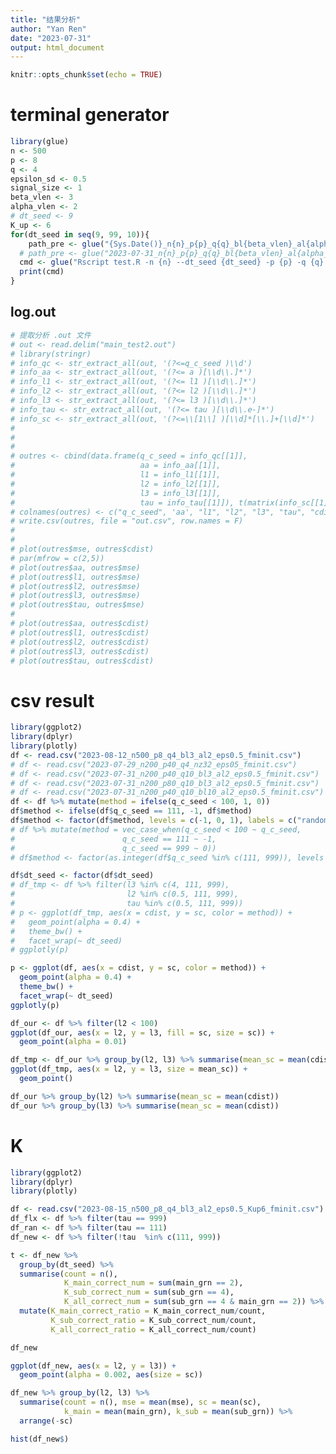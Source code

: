 ```yaml
---
title: "结果分析"
author: "Yan Ren"
date: "2023-07-31"
output: html_document
---
```


```r
knitr::opts_chunk$set(echo = TRUE)
```

# terminal generator

```r
library(glue)
n <- 500
p <- 8
q <- 4
epsilon_sd <- 0.5
signal_size <- 1
beta_vlen <- 3
alpha_vlen <- 2
# dt_seed <- 9
K_up <- 6
for(dt_seed in seq(9, 99, 10)){
    path_pre <- glue("{Sys.Date()}_n{n}_p{p}_q{q}_bl{beta_vlen}_al{alpha_vlen}_eps{epsilon_sd}_Kup{K_up}_fminit")
  # path_pre <- glue("2023-07-31_n{n}_p{p}_q{q}_bl{beta_vlen}_al{alpha_vlen}_eps{epsilon_sd}_fminit")
  cmd <- glue("Rscript test.R -n {n} --dt_seed {dt_seed} -p {p} -q {q} -e {epsilon_sd} --beta_vlen {beta_vlen} --alpha_vlen {alpha_vlen} --K_up {K_up} --path {path_pre}.csv >> {path_pre}_log.out")
  print(cmd)
}
```



## log.out

```r
# 提取分析 .out 文件
# out <- read.delim("main_test2.out")
# library(stringr)
# info_qc <- str_extract_all(out, '(?<=q_c_seed )\\d')
# info_aa <- str_extract_all(out, '(?<= a )[\\d\\.]*')
# info_l1 <- str_extract_all(out, '(?<= l1 )[\\d\\.]*')
# info_l2 <- str_extract_all(out, '(?<= l2 )[\\d\\.]*')
# info_l3 <- str_extract_all(out, '(?<= l3 )[\\d\\.]*')
# info_tau <- str_extract_all(out, '(?<= tau )[\\d\\.e-]*')
# info_sc <- str_extract_all(out, '(?<=\\[1\\] )[\\d]*[\\.]+[\\d]*')
# 
# 
# 
# outres <- cbind(data.frame(q_c_seed = info_qc[[1]], 
#                            aa = info_aa[[1]],
#                            l1 = info_l1[[1]],
#                            l2 = info_l2[[1]],
#                            l3 = info_l3[[1]],
#                            tau = info_tau[[1]]), t(matrix(info_sc[[1]], nrow = 2)))
# colnames(outres) <- c("q_c_seed", 'aa', "l1", "l2", "l3", "tau", "cdist", "mse")
# write.csv(outres, file = "out.csv", row.names = F)
# 
# 
# plot(outres$mse, outres$cdist)
# par(mfrow = c(2,5))
# plot(outres$aa, outres$mse)
# plot(outres$l1, outres$mse)
# plot(outres$l2, outres$mse)
# plot(outres$l3, outres$mse)
# plot(outres$tau, outres$mse)
# 
# plot(outres$aa, outres$cdist)
# plot(outres$l1, outres$cdist)
# plot(outres$l2, outres$cdist)
# plot(outres$l3, outres$cdist)
# plot(outres$tau, outres$cdist)
```



# csv result

```r
library(ggplot2)
library(dplyr)
library(plotly)
df <- read.csv("2023-08-12_n500_p8_q4_bl3_al2_eps0.5_fminit.csv")
# df <- read.csv("2023-07-29_n200_p40_q4_nz32_eps05_fminit.csv")
# df <- read.csv("2023-07-31_n200_p40_q10_bl3_al2_eps0.5_fminit.csv")
# df <- read.csv("2023-07-31_n200_p80_q10_bl3_al2_eps0.5_fminit.csv")
# df <- read.csv("2023-07-31_n200_p40_q10_bl10_al2_eps0.5_fminit.csv")
df <- df %>% mutate(method = ifelse(q_c_seed < 100, 1, 0))
df$method <- ifelse(df$q_c_seed == 111, -1, df$method)
df$method <- factor(df$method, levels = c(-1, 0, 1), labels = c("random", "flemix", "out_method"))
# df %>% mutate(method = vec_case_when(q_c_seed < 100 ~ q_c_seed,
#                        q_c_seed == 111 ~ -1,
#                        q_c_seed == 999 ~ 0))
# df$method <- factor(as.integer(df$q_c_seed %in% c(111, 999)), levels = c(0,1), labels = c("our method", "flemix or random"))
```

```r
df$dt_seed <- factor(df$dt_seed)
# df_tmp <- df %>% filter(l3 %in% c(4, 111, 999),
#                         l2 %in% c(0.5, 111, 999),
#                         tau %in% c(0.5, 111, 999))
# p <- ggplot(df_tmp, aes(x = cdist, y = sc, color = method)) +
#   geom_point(alpha = 0.4) +
#   theme_bw() +
#   facet_wrap(~ dt_seed)
# ggplotly(p)

p <- ggplot(df, aes(x = cdist, y = sc, color = method)) +
  geom_point(alpha = 0.4) +
  theme_bw() +
  facet_wrap(~ dt_seed)
ggplotly(p)
```



```r
df_our <- df %>% filter(l2 < 100)
ggplot(df_our, aes(x = l2, y = l3, fill = sc, size = sc)) +
  geom_point(alpha = 0.01)
```



```r
df_tmp <- df_our %>% group_by(l2, l3) %>% summarise(mean_sc = mean(cdist))
ggplot(df_tmp, aes(x = l2, y = l3, size = mean_sc)) +
  geom_point()
```



```r
df_our %>% group_by(l2) %>% summarise(mean_sc = mean(cdist))
df_our %>% group_by(l3) %>% summarise(mean_sc = mean(cdist))
```

# K

```r
library(ggplot2)
library(dplyr)
library(plotly)
```


```r
df <- read.csv("2023-08-15_n500_p8_q4_bl3_al2_eps0.5_Kup6_fminit.csv")
df_flx <- df %>% filter(tau == 999)
df_ran <- df %>% filter(tau == 111)
df_new <- df %>% filter(!tau  %in% c(111, 999))
```

```r
t <- df_new %>% 
  group_by(dt_seed) %>%
  summarise(count = n(),
            K_main_correct_num = sum(main_grn == 2),
            K_sub_correct_num = sum(sub_grn == 4),
            K_all_correct_num = sum(sub_grn == 4 & main_grn == 2)) %>%
  mutate(K_main_correct_ratio = K_main_correct_num/count,
         K_sub_correct_ratio = K_sub_correct_num/count,
         K_all_correct_ratio = K_all_correct_num/count)
```

```r
df_new
```

```r
ggplot(df_new, aes(x = l2, y = l3)) +
  geom_point(alpha = 0.002, aes(size = sc))
```
```r
df_new %>% group_by(l2, l3) %>%
  summarise(count = n(), mse = mean(mse), sc = mean(sc),
            k_main = mean(main_grn), k_sub = mean(sub_grn)) %>%
  arrange(-sc)
```



```r
hist(df_new$)
```








